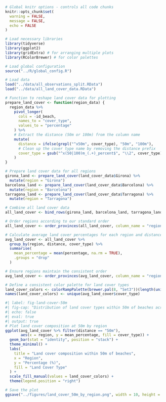 ```r
# Global knitr options - controls all code chunks
knitr::opts_chunk$set(
  warning = FALSE,
  message = FALSE,
  echo = FALSE
)

# Load necessary libraries
library(tidyverse)
library(ggplot2)
library(gridExtra) # for arranging multiple plots
library(RColorBrewer) # for color palettes

# Load global configuration
source("../R/global_config.R")

# Load data
load("../data/all_observations_split.RData")
load("../data/all_land_cover_data.RData")

# Function to reshape land cover data for plotting
prepare_land_cover <- function(region_data) {
  region_data %>%
    pivot_longer(
      cols = -id_beach,
      names_to = "cover_type",
      values_to = "percentage"
    ) %>%
    # Extract the distance (50m or 100m) from the column name
    mutate(
      distance = ifelse(grepl("^x50m", cover_type), "50m", "100m"),
      # Clean up the cover type name by removing the distance prefix
      cover_type = gsub("^x(50|100)m_(.+)_percent$", "\\2", cover_type)
    )
}

# Prepare land cover data for all regions
girona_land <- prepare_land_cover(land_cover_data$Girona) %>%
  mutate(region = "Girona")
barcelona_land <- prepare_land_cover(land_cover_data$Barcelona) %>%
  mutate(region = "Barcelona")
tarragona_land <- prepare_land_cover(land_cover_data$Tarragona) %>%
  mutate(region = "Tarragona")

# Combine all land cover data
all_land_cover <- bind_rows(girona_land, barcelona_land, tarragona_land)

# Order regions according to our standard order
all_land_cover <- order_provinces(all_land_cover, column_name = "region")

# Calculate average land cover percentages for each region and distance
avg_land_cover <- all_land_cover %>%
  group_by(region, distance, cover_type) %>%
  summarise(
    mean_percentage = mean(percentage, na.rm = TRUE),
    .groups = "drop"
  )

# Ensure regions maintain the consistent order
avg_land_cover <- order_provinces(avg_land_cover, column_name = "region")

# Define a consistent color palette for land cover types
land_cover_colors <- colorRampPalette(brewer.pal(8, "Set3"))(length(unique(avg_land_cover$cover_type)))
names(land_cover_colors) <- unique(avg_land_cover$cover_type)
```

```r
#| label: fig-land-cover-50m
#| fig-cap: "Distribution of land cover types within 50m of beaches across the three coastal regions, showing the environmental context of the dune vegetation "
#| echo: false
#| eval: true
#| output: true
# Plot land cover composition at 50m by region
ggplot(avg_land_cover %>% filter(distance == "50m"),
       aes(x = region, y = mean_percentage, fill = cover_type)) +
  geom_bar(stat = "identity", position = "stack") +
  theme_minimal() +
  labs(
    title = "Land cover composition within 50m of beaches",
    x = "Region",
    y = "Percentage (%)",
    fill = "Land Cover Type"
  ) +
  scale_fill_manual(values = land_cover_colors) +
  theme(legend.position = "right")

# Save the plot
ggsave("../figures/land_cover_50m_by_region.png", width = 10, height = 6)
```